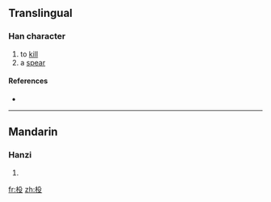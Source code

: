 ==Translingual==

===Han character===
{{Han char|rn=75|rad=木|as=04|sn=8|four=4794<sub>7</sub>|canj=木竹弓水 (DHNE)}}

# to [[kill]]
# a [[spear]]

====References====
* {{Han ref|kx=0514.020|dkj=14507|dj=0901.070|hdz=21174.020|uh=6778|ud=26488|bh=CCE6|bd=52454}}

----

==Mandarin==

===Hanzi===
{{cmn-hanzi|pin=[[niǔ]] ([[niu3]]), [[shū]] ([[shu1]])|wg=niu<sup>3</sup>, shu<sup>1</sup>}}

# {{defn|Mandarin}}

[[fr:杸]]
[[zh:杸]]